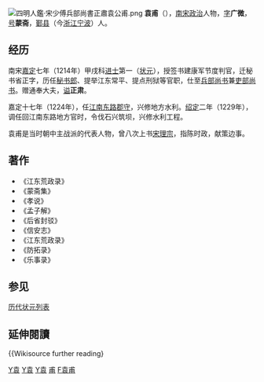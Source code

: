 {{for|晋朝官员袁甫|袁甫 (晋朝)}}
[[File:四明人鑑·宋少傅兵部尚書正肅袁公甫.png|thumb]]
'''袁甫'''（{{bd|?||?||}}），[[南宋|南宋]][[政治|政治]]人物，[[表字|字]]'''广微'''，[[号|号]]'''蒙斋'''，[[鄞县|鄞县]]（今[[浙江|浙江]][[宁波|宁波]]）人。

==经历==

南宋[[嘉定_(年号)|嘉定]]七年（1214年）甲戌科[[进士|进士]]第一（[[状元|状元]]），授签书建康军节度判官，迁秘书省正字，历任[[秘书郎|秘书郎]]、提举江东常平、提点刑狱等官职，仕至[[兵部|兵部]][[尚书|尚书]]兼[[吏部|吏部]][[尚书|尚书]]。赠通奉大夫，[[谥|谥]]'''正肃'''。

嘉定十七年（1224年），任[[江南东路|江南东路]][[郡守|郡守]]，兴修地方水利。[[绍定|绍定]]二年（1229年），调任回江南东路地方官时，令伐石兴筑坝，兴修水利工程。

袁甫是当时朝中主战派的代表人物，曾八次上书[[宋理宗|宋理宗]]，指陈时政，献策边事。

==著作==
*《江东荒政录》
*《蒙斋集》
*《孝说》
*《孟子解》
*《后省封驳》
*《信安志》
*《江东荒政录》
*《防拓录》
*《乐事录》

==参见==
[[中國狀元列表|历代状元列表]]

==延伸閱讀==
{{Wikisource further reading}

[[Category:宋朝政治人物|Y袁]]
[[Category:浙江状元|Y袁]]
[[Category:鄞县人|Y袁]]
[[Category:城南袁氏|甫]]
[[Category:袁姓|F袁甫]]